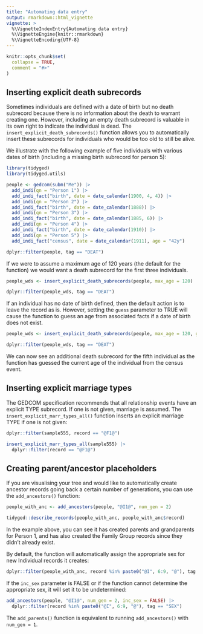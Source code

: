 ```yaml
---
title: "Automating data entry"
output: rmarkdown::html_vignette
vignette: >
  %\VignetteIndexEntry{Automating data entry}
  %\VignetteEngine{knitr::rmarkdown}
  %\VignetteEncoding{UTF-8}
---
```


```r
knitr::opts_chunk$set(
  collapse = TRUE,
  comment = "#>"
)
```

## Inserting explicit death subrecords

Sometimes individuals are defined with a date of birth but no death subrecord because there is no information about the death to warrant creating one. However, including an empty death subrecord is valuable in its own right to indicate the individual is dead. The `insert_explicit_death_subrecords()` function allows you to automatically insert these subrecords for individuals who would be too old to still be alive.

We illustrate with the following example of five individuals with various dates of birth (including a missing birth subrecord for person 5):

```r
library(tidyged)
library(tidyged.utils)

people <- gedcom(subm("Me")) |> 
  add_indi(qn = "Person 1") |> 
  add_indi_fact("birth", date = date_calendar(1900, 4, 4)) |> 
  add_indi(qn = "Person 2") |> 
  add_indi_fact("birth", date = date_calendar(1888)) |>
  add_indi(qn = "Person 3") |> 
  add_indi_fact("birth", date = date_calendar(1885, 6)) |>
  add_indi(qn = "Person 4") |> 
  add_indi_fact("birth", date = date_calendar(1910)) |>
  add_indi(qn = "Person 5") |> 
  add_indi_fact("census", date = date_calendar(1911), age = "42y")

dplyr::filter(people, tag == "DEAT")
```

If we were to assume a maximum age of 120 years (the default for the function) we would want a death subrecord for the first three individuals.  

```r
people_wds <- insert_explicit_death_subrecords(people, max_age = 120)

dplyr::filter(people_wds, tag == "DEAT")
```

If an individual has no date of birth defined, then the default action is to leave the record as is. However, setting the `guess` parameter to TRUE will cause the function to guess an age from associated facts if a date of birth does not exist.

```r
people_wds <- insert_explicit_death_subrecords(people, max_age = 120, guess = TRUE)

dplyr::filter(people_wds, tag == "DEAT")
```

We can now see an additional death subrecord for the fifth individual as the function has guessed the current age of the individual from the census event.

## Inserting explicit marriage types

The GEDCOM specification recommends that all relationship events have an explicit TYPE subrecord. If one is not given, marriage is assumed. The `insert_explicit_marr_types_all()` function inserts an explicit marriage TYPE if one is not given:

```r
dplyr::filter(sample555, record == "@F1@")

insert_explicit_marr_types_all(sample555) |> 
  dplyr::filter(record == "@F1@")
```

## Creating parent/ancestor placeholders

If you are visualising your tree and would like to automatically create ancestor records going back a certain number of generations, you can use the `add_ancestors()` function:

```r
people_with_anc <- add_ancestors(people, "@I1@", num_gen = 2)

tidyged::describe_records(people_with_anc, people_with_anc$record)
```

In the example above, you can see it has created parents and grandparents for Person 1, and has also created the Family Group records since they didn't already exist.

By default, the function will automatically assign the appropriate sex for new Individual records it creates:

```r
dplyr::filter(people_with_anc, record %in% paste0("@I", 6:9, "@"), tag == "SEX")
```

If the `inc_sex` parameter is FALSE or if the function cannot determine the appropriate sex, it will set it to be undetermined:

```r
add_ancestors(people, "@I1@", num_gen = 2, inc_sex = FALSE) |>
  dplyr::filter(record %in% paste0("@I", 6:9, "@"), tag == "SEX")
```

The `add_parents()` function is equivalent to running `add_ancestors()` with `num_gen = 1`.